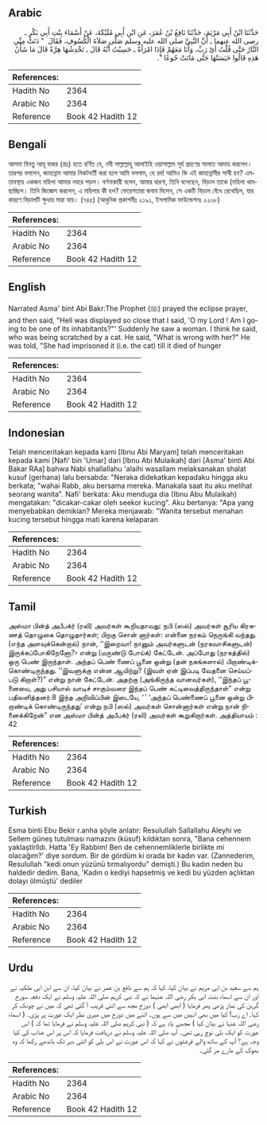 ## Arabic


<div dir="rtl" lang="ar" style={{fontSize:'larger',backgroundColor:'#f8f9fa',padding:20}}>
حَدَّثَنَا ابْنُ أَبِي مَرْيَمَ، حَدَّثَنَا نَافِعُ بْنُ عُمَرَ، عَنِ ابْنِ أَبِي مُلَيْكَةَ، عَنْ أَسْمَاءَ بِنْتِ أَبِي بَكْرٍ ـ رضى الله عنهما ـ أَنَّ النَّبِيَّ صلى الله عليه وسلم صَلَّى صَلاَةَ الْكُسُوفِ، فَقَالَ ‏ "‏ دَنَتْ مِنِّي النَّارُ حَتَّى قُلْتُ أَىْ رَبِّ، وَأَنَا مَعَهُمْ فَإِذَا امْرَأَةٌ ـ حَسِبْتُ أَنَّهُ قَالَ ـ تَخْدِشُهَا هِرَّةٌ قَالَ مَا شَأْنُ هَذِهِ قَالُوا حَبَسَتْهَا حَتَّى مَاتَتْ جُوعًا ‏"‏‏.‏
</div>
<div style={{backgroundColor:'#f8f9fa',padding:20, marginBottom: 10}}><table> <thead> <tr> <th>References:</th> <th></th> </tr> </thead> <tbody><tr><td>Hadith No</td><td>2364</td></tr><tr><td>Arabic No</td><td>2364</td></tr><tr><td>Reference</td><td>Book 42 Hadith 12</td></tr></tbody></table></div>

## Bengali


<div dir="ltr" lang="bn" style={{fontSize:'larger',backgroundColor:'#f8f9fa',padding:20}}>
আসমা বিনতু আবূ বাকর (রাঃ) হতে বর্ণিত যে, নবী সাল্লাল্লাহু আলাইহি ওয়াসাল্লাম সূর্য গ্রহণের সালাত আদায় করলেন। তারপর বললেন, জাহান্নাম আমার নিকটবর্তী করা হলে আমি বললাম, হে রব! আমিও কি এই জাহান্নামীর সাথী হব? এমতাবস্থায় একজন মহিলা আমার নযরে পড়ল। বর্ণনাকারী বলেন, আমার ধারণা, তিনি বলেছেন, বিড়াল তাকে (মহিলা খামছাচ্ছিল। তিনি জিজ্ঞেস করলেন, এ মহিলার কী হল? ফেরেশতারা জবাব দিলেন, সে একটি বিড়াল বেঁধে রেখেছিল, যার কারণে বিড়ালটি ক্ষুধায় মারা যায়। (৭৪৫) (আধুনিক প্রকাশনীঃ ২১৯১, ইসলামিক ফাউন্ডেশনঃ ২২০৮)
</div>
<div style={{backgroundColor:'#f8f9fa',padding:20, marginBottom: 10}}><table> <thead> <tr> <th>References:</th> <th></th> </tr> </thead> <tbody><tr><td>Hadith No</td><td>2364</td></tr><tr><td>Arabic No</td><td>2364</td></tr><tr><td>Reference</td><td>Book 42 Hadith 12</td></tr></tbody></table></div>

## English


<div dir="ltr" lang="en" style={{fontSize:'larger',backgroundColor:'#f8f9fa',padding:20}}>
Narrated Asma' bint Abi Bakr:The Prophet (ﷺ) prayed the eclipse prayer, and then said, "Hell was displayed so close that I said, 'O my Lord ! Am I going to be one of its inhabitants?"' Suddenly he saw a woman. I think he said, who was being scratched by a cat. He said, "What is wrong with her?" He was told, "She had imprisoned it (i.e. the cat) till it died of hunger
</div>
<div style={{backgroundColor:'#f8f9fa',padding:20, marginBottom: 10}}><table> <thead> <tr> <th>References:</th> <th></th> </tr> </thead> <tbody><tr><td>Hadith No</td><td>2364</td></tr><tr><td>Arabic No</td><td>2364</td></tr><tr><td>Reference</td><td>Book 42 Hadith 12</td></tr></tbody></table></div>

## Indonesian


<div dir="ltr" lang="id" style={{fontSize:'larger',backgroundColor:'#f8f9fa',padding:20}}>
Telah menceritakan kepada kami [Ibnu Abi Maryam] telah menceritakan kepada kami [Nafi' bin 'Umar] dari [Ibnu Abi Mulaikah] dari [Asma' binti Abi Bakar RAa] bahwa Nabi shallallahu 'alaihi wasallam melaksanakan shalat kusuf (gerhana) lalu bersabda: "Neraka didekatkan kepadaku hingga aku berkata; "wahai Rabb, aku bersama mereka. Manakala saat itu aku melihat seorang wanita". Nafi' berkata: Aku menduga dia (Ibnu Abu Mulaikah) mengatakan: "dicakar-cakar oleh seekor kucing". Aku bertanya: "Apa yang menyebabkan demikian? Mereka menjawab: "Wanita tersebut menahan kucing tersebut hingga mati karena kelaparan
</div>
<div style={{backgroundColor:'#f8f9fa',padding:20, marginBottom: 10}}><table> <thead> <tr> <th>References:</th> <th></th> </tr> </thead> <tbody><tr><td>Hadith No</td><td>2364</td></tr><tr><td>Arabic No</td><td>2364</td></tr><tr><td>Reference</td><td>Book 42 Hadith 12</td></tr></tbody></table></div>

## Tamil


<div dir="ltr" lang="ta" style={{fontSize:'larger',backgroundColor:'#f8f9fa',padding:20}}>
அஸ்மா பின்த் அபீபக்ர் (ரலி) அவர்கள் கூறியதாவது: நபி (ஸல்) அவர்கள் சூரிய கிரகணத் தொழுகை தொழுதார்கள்; பிறகு சொன் னார்கள்: என்னை நரகம் நெருங்கி வந்தது. (எந்த அளவுக்கென்றால்) நான், ‘‘இறைவா! நானும் அவர்களுடன் (நரகவாசிகளுடன்) இருக்கப்போகிறேனோ?› என்று (மருண்டு போய்க்) கேட்டேன். அப்போது (நரகத்தில்) ஒரு பெண் இருந்தாள். அந்தப் பெண் ணைப் பூனை ஒன்று (தன் நகங்களால்) பிறாண்டிக்கொண்டிருந்தது. ‘‘இவளுக்கு என்ன ஆயிற்று? (இவள் ஏன் இப்படி வேதனை செய்யப்படு கிறாள்?)” என்று நான் கேட்டேன். அதற்கு (அங்கிருந்த வானவர்கள்), ‘‘இந்தப் பூனையை, அது பசியால் வாடிச் சாகும்வரை இந்தப் பெண் கட்டிவைத்திருந்தாள்” என்று பதிலளித்தனர்.8 இந்த அறிவிப்பின் இடையே, ‘ ’ ‘அந்தப் பெண்ணைப் பூனை ஒன்று பிறாண்டிக் கொண்டிருந்தது’ என்று நபி (ஸல்) அவர்கள் சொன்னார்கள் என்று நான் நினைக்கிறேன்” என அஸ்மா பின்த் அபீபக்ர் (ரலி) அவர்கள் கூறுகிறார்கள். அத்தியாயம் : 42
</div>
<div style={{backgroundColor:'#f8f9fa',padding:20, marginBottom: 10}}><table> <thead> <tr> <th>References:</th> <th></th> </tr> </thead> <tbody><tr><td>Hadith No</td><td>2364</td></tr><tr><td>Arabic No</td><td>2364</td></tr><tr><td>Reference</td><td>Book 42 Hadith 12</td></tr></tbody></table></div>

## Turkish


<div dir="ltr" lang="tr" style={{fontSize:'larger',backgroundColor:'#f8f9fa',padding:20}}>
Esma binti Ebu Bekir r.anha şöyle anlatır: Resulullah Sallallahu Aleyhi ve Sellem güneş tutulması namazını (küsuf) kıldıktan sonra, "Bana cehennem yaklaştlrlldı. Hatta 'Ey Rabbim! Ben de cehennemliklerle birlikte mi olacağım?' diye sordum. Bir de gördüm ki orada bir kadın var. (Zannederim, Resulullah "kedi onun yüzünü tırmalıyordu" demişti.) Bu kadın neden bu haldedir dedim. Bana, 'Kadın o kediyi hapsetmiş ve kedi bu yüzden açlıktan dolayı ölmüştü' dediler
</div>
<div style={{backgroundColor:'#f8f9fa',padding:20, marginBottom: 10}}><table> <thead> <tr> <th>References:</th> <th></th> </tr> </thead> <tbody><tr><td>Hadith No</td><td>2364</td></tr><tr><td>Arabic No</td><td>2364</td></tr><tr><td>Reference</td><td>Book 42 Hadith 12</td></tr></tbody></table></div>

## Urdu


<div dir="rtl" lang="ur" style={{fontSize:'larger',backgroundColor:'#f8f9fa',padding:20}}>
ہم سے سعید بن ابی مریم نے بیان کیا، کہا کہ ہم سے نافع بن عمر نے بیان کیا، ان سے ابن ابی ملکیہ نے اور ان سے اسماء بنت ابی بکر رضی اللہ عنہما نے کہ نبی کریم صلی اللہ علیہ وسلم نے ایک دفعہ سورج گرہن کی نماز پڑھی پھر فرمایا ( ابھی ابھی ) دوزخ مجھ سے اتنی قریب آ گئی تھی کہ میں نے چونک کر کہا۔ اے رب! کیا میں بھی انہیں میں سے ہوں۔ اتنے میں دوزخ میں میری نظر ایک عورت پر پڑی۔ ( اسماء رضی اللہ عنہا نے بیان کیا ) مجھے یاد ہے کہ ( نبی کریم صلی اللہ علیہ وسلم نے فرمایا تھا کہ ) اس عورت کو ایک بلی نوچ رہی تھی۔ آپ صلی اللہ علیہ وسلم نے دریافت فرمایا کہ اس پر اس عذاب کی کیا وجہ ہے؟ آپ کے ساتھ والے فرشتوں نے کہا کہ اس عورت نے اس بلی کو اتنی دیر تک باندھے رکھا کہ وہ بھوک کے مارے مر گئی۔
</div>
<div style={{backgroundColor:'#f8f9fa',padding:20, marginBottom: 10}}><table> <thead> <tr> <th>References:</th> <th></th> </tr> </thead> <tbody><tr><td>Hadith No</td><td>2364</td></tr><tr><td>Arabic No</td><td>2364</td></tr><tr><td>Reference</td><td>Book 42 Hadith 12</td></tr></tbody></table></div>